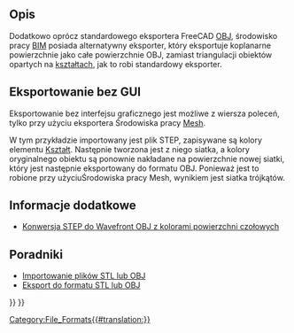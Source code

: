 <languages/>

{{Docnav/pl
|[[Arch_DAE/pl|DAE]]
|[[Arch_JSON/pl|JSON]]
|[[BIM_Workbench/pl|środowisko pracy BIM]]
|IconL=
|IconR=
|IconC=Workbench_BIM.svg
}}

{{TOCright}}

<span id="Description"></span>
==Opis==

Dodatkowo oprócz standardowego eksportera FreeCAD [https://en.wikipedia.org/wiki/Wavefront_.obj_file OBJ], środowisko pracy [[BIM_Workbench/pl|BIM]] posiada alternatywny eksporter, który eksportuje koplanarne powierzchnie jako całe powierzchnie OBJ, zamiast triangulacji obiektów opartych na [[Shape/pl|kształtach]], jak to robi standardowy eksporter.

<span id="Exporting_without_GUI"></span>
==Eksportowanie bez GUI==

Eksportowanie bez interfejsu graficznego jest możliwe z wiersza poleceń, tylko przy użyciu eksportera Środowiska pracy [[Mesh_Workbench/pl|Mesh]].

W tym przykładzie importowany jest plik STEP, zapisywane są kolory elementu [[Shape|Kształt]]. Następnie tworzona jest z niego siatka, a kolory oryginalnego obiektu są ponownie nakładane na powierzchnie nowej siatki, który jest następnie eksportowany do formatu OBJ. Ponieważ jest to robione przy użyciuŚrodowiska pracy Mesh, wynikiem jest siatka trójkątów.

{{Code|code=
import Mesh
import MeshPart
import Import

data = Import.open("example.stp")
shape = data[0][0].Shape
shape_colors = data[0][1]

mesh = MeshPart.meshFromShape(Shape=shape, LinearDeflection=0.1, Segments=True)

face_colors = [(0, 0, 0)] * mesh.CountFacets

for i in range(mesh.countSegments()):
    color = shape_colors[i]
    segm = mesh.getSegment(i)
    for j in segm:
        face_colors[j] = color

mesh.write(Filename="new_example.obj", Material=face_colors, Format="obj")
}}

<span id="More_information"></span>
==Informacje dodatkowe==

<div class="mw-translate-fuzzy">
* [https://forum.freecadweb.org/viewtopic.php?f=8&t=37452 Konwersja STEP do Wavefront OBJ z kolorami powierzchni czołowych]
</div>

<span id="Tutorials"></span>
==Poradniki==

* [[Import_from_STL_or_OBJ/pl|Importowanie plików STL lub OBJ]]
* [[Export_to_STL_or_OBJ|Eksport do formatu STL lub OBJ]]


{{Docnav/pl
|[[Arch_DAE/pl|DAE]]
|[[Arch_JSON/pl|JSON]]
|[[BIM_Workbench/pl|środowisko pracy BIM]]
|IconL=
|IconR=
|IconC=Workbench_BIM.svg
}}

{{BIM_Tools_navi{{#translation:}}}}
{{Userdocnavi{{#translation:}}}}
[[Category:File_Formats{{#translation:}}]]